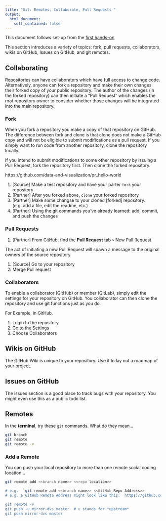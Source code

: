 ```yaml
---
title: "Git: Remotes, Collaborate, Pull Requests "
output: 
  html_document:
    self_contained: false
---
```


This document follows set-up from the [first hands-on](handson.html)

This section introduces a variety of topics:  fork, pull requests, collaborators, wikis on GitHub, Issues on GitHub, and git remotes.


## Collaborating

Repositories can have collaborators which have full access to change code.  Alternatively, anyone can fork a repository and make their own changes their forked copy of your public repository.  The author of the changes (in the forked repository) can then initiate a "Pull Request" which enables the root repository owner to consider whether those changes will be integrated into the main repository. 

### Fork

When you fork a repository you make a copy of that repository on GitHub.  The difference between fork and clone is that clone does not make a GitHub copy and will not be eligible to submit modifications as a pull request.  If you simply want to run code from another repository, clone the repository locally.  

If you intend to submit modifications to some other repository by issuing a Pull Request, fork the  repository first.  Then clone the forked repository.

https://github.com/data-and-visualization/pr_hello-world

1. [Source] Make a test repository and have your parter `fork` your repository
1. [Partner] After you forked above, `clone` your forked repository
1. [Partner] Make some changse to your cloned [forked] repository.  (e.g. add a file, edit the readme, etc.)
1. [Partner] Using the git commands you've already learned:  add, commit, and push the changes


### Pull Requests

1. [Partner] From GitHub, find the **Pull Request** tab `>`  New Pull Request

The act of initiating a new Pull Request will spawn a message to the original owners of the source repository.  

1. [Source] Go to your repository
1. Merge Pull request

### Collaborators

To enable a collaborator (GitHub) or member (GitLab), simply edit the settings for your repository on GitHub.  You collaborator can then clone the repository and use git functions just as you do.  

For Example, in GitHub.

1. Login to the repository
1. Go to the Settings
1. Choose Collaborators

## Wikis on GitHub

The GitHub Wiki is unique to your repository.  Use it to lay out a roadmap of your project.

## Issues on GitHub

The issues section is a good place to track bugs with your repository.  You might even use this as a public todo list.

## Remotes

In the **terminal**, try these `git` commands.  What do they mean...

``` sh
git branch
git remote
git remote -v
```


### Add a Remote

You can push your local repository to more than one remote social coding location...

``` sh
git remote add <<branch name>> <<repo location>>

# e.g.  `git remote add <<branch name>> <<GitHub Repo Address>>
# e.g. a GitHub Remote Address might look like this:  https://github.com/data-and-visualization/mozadrella-test.git

git remote -v
git push -u mirror-dvs master  # u stands for *upstream*
git push mirror-dvs master
```


    
<!-- Notes for Next Section -->
<!-- Should cover collaboration 
- Simplicity of the Roll-back on Social Coding sites (look at a previous version, copy/paste)
- XKCD: sync-up ; If errors: save work elseswhere, delete and download a fresh copy.
- pull requests 
- revert
- reset
- remotes
- triggers / Webhooks
- add collaborators
- Organizational Accounts
- wiki
- issues
and collaboration --> 
    
